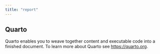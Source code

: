 ```yaml
---
title: "report"
---
```


## Quarto

Quarto enables you to weave together content and executable code into a finished document. To learn more about Quarto see <https://quarto.org>.
